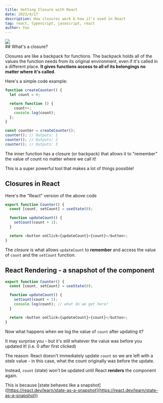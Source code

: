 ```yaml
---
title: Getting Closure with React
date: 2023/4/17
description: How closures work & how it's used in React
tag: react, typescript, javascript, react
author: You
---
```



<div className="w-full h-full relative">
  <Image
    width={0}
    height={0}
    sizes="100vw"
    style={{ width: '100%', height: 'auto' }}
    src="https://images.unsplash.com/photo-1594372365401-3b5ff14eaaed?ixlib=rb-4.0.3&ixid=MnwxMjA3fDB8MHxzZWFyY2h8MTd8fHNwbGFzaHxlbnwwfHwwfHw%3D&auto=format&fit=crop&w=900&q=60"
  />
</div>
## What's a closure?

Closures are like a backpack for functions. The backpack holds all of the values the function needs from its original environment, even if it's called in a different place. **It gives functions access to all of its belongings no matter where it's called**.

Here's a simple code example:

```typescript
function createCounter() {
  let count = 0;

  return function () {
    count++;
    console.log(count);
  };
}

const counter = createCounter();
counter(); // Outputs: 1
counter(); // Outputs: 2
counter(); // Outputs: 3
```

The inner function has a closure (or backpack) that allows it to "remember" the value of count no matter where we call it!

This is a super powerful tool that makes a lot of things possible!

## Closures in React

Here's the "React" version of the above code

```typescript
export function Counter() {
  const [count, setCount] = useState(0);

  function updateCount() {
    setCount(count + 1);
  }

  return <button onClick={updateCount}>{count}</button>;
}
```

The _closure_ is what allows `updateCount` to **remember** and access the value of `count` and the `setCount` function.

## React Rendering - a snapshot of the component

```typescript
export function Counter() {
  const [count, setCount] = useState(0);

  function updateCount() {
    setCount(count + 1);
    console.log(count); // what do we get here?
  }

  return <button onClick={updateCount}>{count}</button>;
}
```

Now what happens when we log the value of `count` after updating it?

It may surprise you - but it's still whatever the value was before you updated it! (i.e. 0 after first clicked)

The reason: React doesn't immediately update `count` so we are left with a _stale_ value - in this case, what the count originally was before the update.

Instead, `count` (state) won't be updated until React **renders** the component again.

This is because \[state behaves like a snapshot\]([https://react.dev/learn/state-as-a-snapshot](https://react.dev/learn/state-as-a-snapshot))
